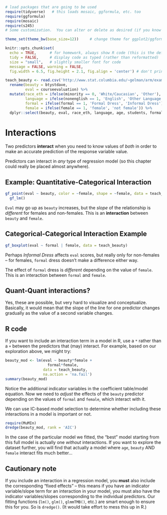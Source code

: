 
```r
# load packages that are going to be used
require(tidyverse)   # this loads mosaic, ggformula, etc. too
require(ggformula)
require(mosaic)
require(s245)
# Some customization.  You can alter or delete as desired (if you know what you are doing).

theme_set(theme_bw(base_size=12))     # change theme for ggplot2/ggformula

knitr::opts_chunk$set(
  echo = TRUE,      # for homework, always show R code (this is the default)
  tidy = FALSE,     # display code as typed (rather than reformatted)
  size = "small",   # slightly smaller font for code
  message = FALSE, warning = FALSE,
  fig.width = 6.5, fig.height = 2.1, fig.align = 'center') # don't print warnings or messages in compiled document. So you MUST check them in RStudio!

teach_beauty <- read.csv('http://www.stat.columbia.edu/~gelman/arm/examples/beauty/ProfEvaltnsBeautyPublic.csv') %>%
  rename(beauty = btystdave,
         eval = courseevaluation) %>%
  mutate(race_eth = ifelse(minority == 0, 'White/Caucasian', 'Other'),
         language = ifelse(nonenglish == 1, 'English', 'Other Language'),
         formal = ifelse(formal == 1, 'Formal Dress', 'Informal Dress'),
         female = ifelse(female == 1, 'female', 'not female')) %>%
  dplyr::select(beauty, eval, race_eth, language, age, students, formal, profnumber, female)
```

# Interactions

Two predictors **interact** when you need to know values of *both* in order to make an accurate prediction of the response variable value.

Predictors can interact in *any* type of regression model (so this chapter could really be placed almost anywhere).

## Example: Quantitative-Categorical Interaction

```r
gf_point(eval ~ beauty, color = ~female, shape = ~female, data = teach_beauty) %>%
  gf_lm()
```

`Eval` may go up as `beauty` increases, but the *slope* of the relationship is *different* for females and non-females.  This is an **interaction** between `beauty` and `female`.

## Categorical-Categorical Interaction Example

```r
gf_boxplot(eval ~ formal | female, data = teach_beauty)
```

Perhaps *Informal Dress* affects `eval` scores, but really only for non-females -- for females, `formal` dress doesn't make a difference either way.

The effect of `formal` dress is *different* depending on the value of `female`. This is an interaction between `formal` and `female`.

## Quant-Quant interactions?
Yes, these are possible, but very hard to visualize and conceptualize. Basically, it would mean that the slope of the line for one predictor changes gradually as the value of a second variable changes. 

## R code
If you want to include an interaction term in a model in R, use a `*` rather than a `+` between the predictors that (may) interact. For example, based on our exploration above, we might try:

```r
beauty_mod <- lm(eval ~ beauty*female +
                   formal*female, 
                 data = teach_beauty, 
                 na.action = 'na.fail')
summary(beauty_mod)
```

Notice the additional indicator variables in the coefficient table/model equation. Now we need to *adjust* the effects of the `beauty` predictor depending on the values of `formal` and `female`, which interact with it.

We can use IC-based model selection to determine whether including these interactions in a model is important or not.

```r
require(MuMIn)
dredge(beauty_mod, rank = 'AIC')
```

In the case of the particular model we fitted, the "best" model starting from this full model is actually one *without* interactions. If you want to explore the dataset further, you will find that actually a model where `age`, `beauty` AND `female` interact fits much better...

## Cautionary note
If you include an interaction in a regression model, you **must** also include the corresponding "fixed effects" -- this means if you have an indicator variable/slope term for an interaction in your model, you must also have the indicator variables/slopes corresponding to the individual predictors. Our fitting functions (`lm()`, `glm()`, `glmmTMB()`, etc.) are smart enough to ensure this for you. So is `dredge()`. (It would take effort to mess this up in R.) 
